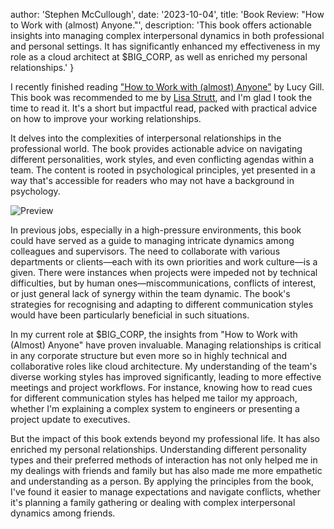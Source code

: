 
  author: 'Stephen McCullough',
  date: '2023-10-04',
  title: 'Book Review: "How to Work with (almost) Anyone."',
  description: 'This book offers actionable insights into managing complex interpersonal dynamics in both professional and personal settings. It has significantly enhanced my effectiveness in my role as a cloud architect at $BIG_CORP, as well as enriched my personal relationships.'
}


I recently finished reading ["How to Work with (almost) Anyone"](https://www.amazon.co.uk/How-Work-Almost-Anyone-Relationships/dp/0273774757) by Lucy Gill. This book was recommended to me by [Lisa Strutt](https://www.linkedin.com/in/lstrutt/), and I'm glad I took the time to read it. It's a short but impactful read, packed with practical advice on how to improve your working relationships.

It delves into the complexities of interpersonal relationships in the professional world. The book provides actionable advice on navigating different personalities, work styles, and even conflicting agendas within a team. The content is rooted in psychological principles, yet presented in a way that's accessible for readers who may not have a background in psychology.

<Image src={bookImage} alt="Preview"/>

In previous jobs, especially in a high-pressure environments, this book could have served as a guide to managing intricate dynamics among colleagues and supervisors. The need to collaborate with various departments or clients—each with its own priorities and work culture—is a given. There were instances when projects were impeded not by technical difficulties, but by human ones—miscommunications, conflicts of interest, or just general lack of synergy within the team dynamic. The book's strategies for recognising and adapting to different communication styles would have been particularly beneficial in such situations.

In my current role at $BIG_CORP, the insights from "How to Work with (Almost) Anyone" have proven invaluable. Managing relationships is critical in any corporate structure but even more so in highly technical and collaborative roles like cloud architecture. My understanding of the team's diverse working styles has improved significantly, leading to more effective meetings and project workflows. For instance, knowing how to read cues for different communication styles has helped me tailor my approach, whether I'm explaining a complex system to engineers or presenting a project update to executives.

But the impact of this book extends beyond my professional life. It has also enriched my personal relationships. Understanding different personality types and their preferred methods of interaction has not only helped me in my dealings with friends and family but has also made me more empathetic and understanding as a person. By applying the principles from the book, I've found it easier to manage expectations and navigate conflicts, whether it's planning a family gathering or dealing with complex interpersonal dynamics among friends.
